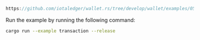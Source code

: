 
<DotEnvWarning />

```rust reference
https://github.com/iotaledger/wallet.rs/tree/develop/wallet/examples/05_transaction.rs
```

Run the example by running the following command:

```bash
cargo run --example transaction --release
```
